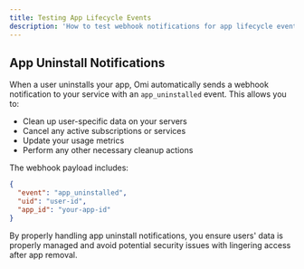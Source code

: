 ```yaml
---
title: Testing App Lifecycle Events
description: 'How to test webhook notifications for app lifecycle events like uninstallation'
---
```


## App Uninstall Notifications

When a user uninstalls your app, Omi automatically sends a webhook notification to your service with an `app_uninstalled` event. This allows you to:

- Clean up user-specific data on your servers
- Cancel any active subscriptions or services
- Update your usage metrics
- Perform any other necessary cleanup actions

The webhook payload includes:

```json
{
  "event": "app_uninstalled",
  "uid": "user-id",
  "app_id": "your-app-id"
}
```

By properly handling app uninstall notifications, you ensure users' data is properly managed and avoid potential security issues with lingering access after app removal.
